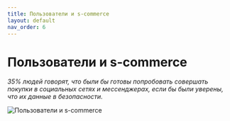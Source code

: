 ```yaml
---
title: Пользователи и s-commerce
layout: default
nav_order: 6
---
```


# Пользователи и s-commerce

_35% людей говорят, что были бы готовы попробовать совершать покупки в социальных сетях и мессенджерах, если бы были уверены, что их данные в безопасности._

![Пользователи и s-commerce](/users_and_sc.png "Пользователи и s-commerce")
